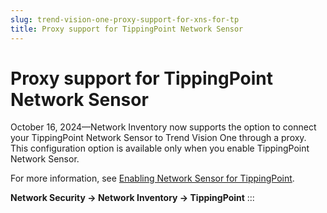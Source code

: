 ```yaml
---
slug: trend-vision-one-proxy-support-for-xns-for-tp
title: Proxy support for TippingPoint Network Sensor
---
```

# Proxy support for TippingPoint Network Sensor

October 16, 2024—Network Inventory now supports the option to connect your TippingPoint Network Sensor to Trend Vision One through a proxy. This configuration option is available only when you enable TippingPoint Network Sensor.

For more information, see [Enabling Network Sensor for TippingPoint](https://docs.trendmicro.com/en-us/documentation/article/trend-vision-one-enable-network-sensor-for-tp).

**Network Security → Network Inventory → TippingPoint**
:::
